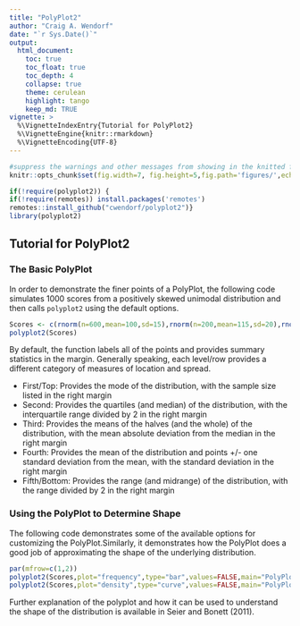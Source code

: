 ```yaml
---
title: "PolyPlot2"
author: "Craig A. Wendorf"
date: "`r Sys.Date()`"
output:
  html_document:
    toc: true
    toc_float: true
    toc_depth: 4
    collapse: true
    theme: cerulean
    highlight: tango
    keep_md: TRUE
vignette: >
  %\VignetteIndexEntry{Tutorial for PolyPlot2}
  %\VignetteEngine{knitr::rmarkdown}
  %\VignetteEncoding{UTF-8}
---
```


```r
#suppress the warnings and other messages from showing in the knitted file.
knitr::opts_chunk$set(fig.width=7, fig.height=5,fig.path='figures/',echo=TRUE,warning=FALSE,message=FALSE)
```

```r
if(!require(polyplot2)) {
if(!require(remotes)) install.packages('remotes')
remotes::install_github("cwendorf/polyplot2")}
library(polyplot2)
```

## Tutorial for PolyPlot2

### The Basic PolyPlot

In order to demonstrate the finer points of a PolyPlot, the following code simulates 1000 scores from a positively skewed unimodal distribution and then calls `polyplot2` using the default options.

```r
Scores <- c(rnorm(n=600,mean=100,sd=15),rnorm(n=200,mean=115,sd=20),rnorm(n=200,mean=130,sd=25))
polyplot2(Scores)
```

By default, the function labels all of the points and provides summary statistics in the margin. Generally speaking, each level/row provides a different category of measures of location and spread.

- First/Top: Provides the mode of the distribution, with the sample size listed in the right margin
- Second: Provides the quartiles (and median) of the distribution, with the interquartile range divided by 2 in the right margin
- Third: Provides the means of the halves (and the whole) of the distribution, with the mean absolute deviation from the median in the right margin
- Fourth: Provides the mean of the distribution and points +/- one standard deviation from the mean, with the standard deviation in the right margin
- Fifth/Bottom: Provides the range (and midrange) of the distribution, with the range divided by 2 in the right margin

### Using the PolyPlot to Determine Shape

The following code demonstrates some of the available options for customizing the PolyPlot.Similarly, it demonstrates how the PolyPlot does a good job of approximating the shape of the underlying distribution.

```r
par(mfrow=c(1,2))
polyplot2(Scores,plot="frequency",type="bar",values=FALSE,main="PolyPlot2 plus Frequency Histogram",col="darkblue",bg="darkgoldenrod")
polyplot2(Scores,plot="density",type="curve",values=FALSE,main="PolyPlot2 plus Density Curve",col="darkblue",bg="darkgoldenrod")
```

Further explanation of the polyplot and how it can be used to understand the shape of the distribution is available in Seier and Bonett (2011).
